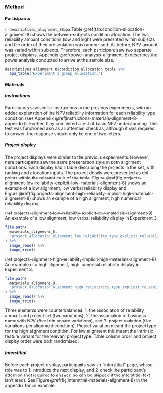 ### Method

#### Participants

`r descriptives_alignment_8$apa` Table \@ref(tab:condition-allocation-alignment-8)
shows the between-subjects condition allocation. The two reliability amount
conditions (low and high) were presented within subjects and the order of their
presentation was randomised. As before, NPV amount was varied within subjects.
Therefore, each participant saw two separate project displays.
Appendix \@ref(power-analysis-alignment-8) describes the power analysis
conducted to arrive at the sample size.

```r
descriptives_alignment_8$condition_allocation_table %>%
  apa_table("Experiment 3 group allocation.")
```

#### Materials

##### Instructions

Participants saw similar instructions to the previous experiments, with an added
explanation of the NPV reliability information for each reliability type
condition (see Appendix \@ref(instructions-materials-alignment-8-appendix)).
Further, they completed a test of basic NPV understanding. This test was
functioned also as an attention check as, although it was required to answer,
the response should only be one of two letters.

##### Project display

The project displays were similar to the previous experiments. However, here
participants saw the same presentation style in both alignment conditions. Each
display had a table describing the projects in the set, with ranking and
allocation inputs. The project details were presented as dot points within the
relevant cells of the table.
Figure \@ref(fig:projects-alignment-low-reliability-explicit-low-materials-alignment-8)
shows an example of a low alignment, low verbal reliability display and
Figure \@ref(fig:projects-alignment-high-reliability-implicit-high-materials-alignment-8)
shows an example of a high alignment, high numerical reliability display.

(ref:projects-alignment-low-reliability-explicit-low-materials-alignment-8) An example of a low alignment, low verbal reliability display in Experiment 3.

```r
file.path(
  materials_alignment_8,
  "project_allocation_alignment_low_reliability_type_explicit_reliability_amount_low_variation_1.png"
) %>%
  image_read() %>%
  image_trim()
```

(ref:projects-alignment-high-reliability-implicit-high-materials-alignment-8) An example of a high alignment, high numerical reliability display in Experiment 3.

```r
file.path(
  materials_alignment_8,
  "project_allocation_alignment_high_reliability_type_implicit_reliability_amount_high_variation_1.png"
) %>%
  image_read() %>%
  image_trim()
```

Three elements were counterbalanced: 1. the association of reliability amount
and project set (two variations), 2. the association of business name with NPV
(five latin square variations), and 3. project variation (five variations per
alignment condition). Project variation meant the project type for the high
alignment condition. For low alignment this meant the intrinsic feature variant
for the relevant project type. Table column order and project display order were
both randomised.

##### Interstitial

Before each project display, participants saw an "interstitial" page, whose role
was to 1. introduce the next display, and 2. check the participant's attention
(not required to answer, so can be skipped if the interstitial text isn't read).
See Figure \@ref(fig:interstitial-materials-alignment-8) in the appendix for an
example.

